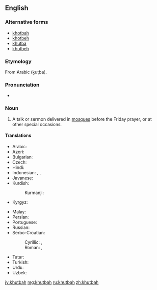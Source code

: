 ==English==

===Alternative forms===
* [[khotbah]]
* [[khotbeh]]
* [[khutba]]
* [[khutbeh]]

===Etymology===
From Arabic {{l|ar|خطبَة}} (ḵuṭba).

===Pronunciation===
* {{IPA|/ˈkʊtbə/|lang=en}}

===Noun===
{{en-noun}}

# A talk or sermon delivered in [[mosque|mosques]] before the Friday prayer, or at other special occasions.

====Translations====
{{trans-top|talk or sermon delivered in mosques before the Friday prayer}}
* Arabic: {{t|ar|خُطْبَة|f}}
* Azeri: {{t+|az|xütbə}}
* Bulgarian: {{t|bg|хутба|f}}
* Czech: {{t|cs|chutba|f}}
* Hindi: {{t|hi|ख़ुतबा|tr=xutbā|f}}
* Indonesian: {{t|id|khutbah}}, {{t+|id|khotbah}}, {{t+|id|kotbah}}
* Javanese: {{t+|jv|kutbah}}
* Kurdish:
*: Kurmanji: {{t+|ku|xutbe}}
* Kyrgyz: {{t|ky|кутпа}}
{{trans-mid}}
* Malay: {{t|ms|khutbah}}
* Persian: {{t+|fa|خطبه|tr=xotbe}}
* Portuguese: {{t|pt|khutba|m|f}}
* Russian: {{t|ru|хутба|f}}
* Serbo-Croatian:
*: Cyrillic: {{t|sh|хутба|f}}, {{t|sh|худба|f}}
*: Roman: {{t+|sh|hutba|f}}, {{t+|sh|hudba|f}}
* Tatar: {{t+|tt|хөтбә}}
* Turkish: {{t+|tr|hutbe}}
* Urdu: {{t|ur|خطبہ|tr=xutba|f}}
* Uzbek: {{t+|uz|xutba}}
{{trans-bottom}}

[[jv:khutbah]]
[[mg:khutbah]]
[[ru:khutbah]]
[[zh:khutbah]]